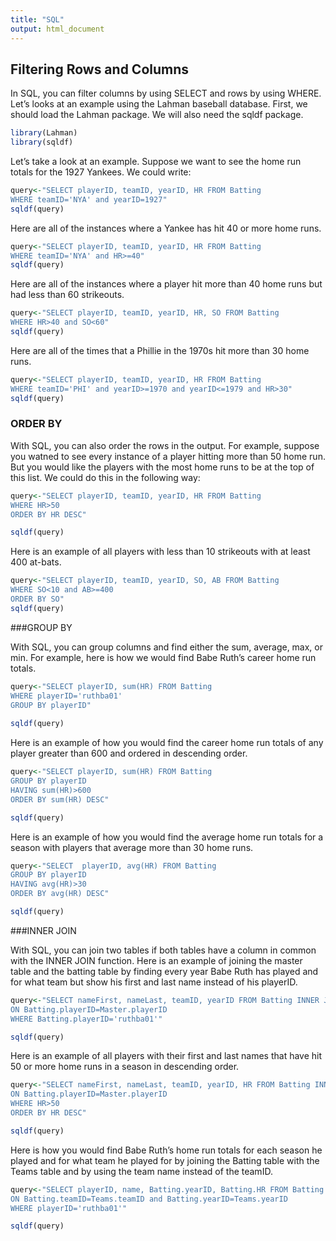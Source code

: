 ---
title: "SQL"
output: html_document
---

## Filtering Rows and Columns

In SQL, you can filter columns by using SELECT and rows by using WHERE. Let's looks at an example using the Lahman baseball database. First, we should load the Lahman package. We will also need the sqldf package.

```{r message=FALSE, warning=FALSE}
library(Lahman)
library(sqldf)
```

Let's take a look at an example. Suppose we want to see the home run totals for the 1927 Yankees. We could write:

```{r}
query<-"SELECT playerID, teamID, yearID, HR FROM Batting
WHERE teamID='NYA' and yearID=1927"
sqldf(query)
```

Here are all of the instances where a Yankee has hit 40 or more home runs.
```{r}
query<-"SELECT playerID, teamID, yearID, HR FROM Batting
WHERE teamID='NYA' and HR>=40"
sqldf(query)
```

Here are all of the instances where a player hit more than 40 home runs but had less than 60 strikeouts.
```{r}
query<-"SELECT playerID, teamID, yearID, HR, SO FROM Batting
WHERE HR>40 and SO<60"
sqldf(query)
```

Here are all of the times that a Phillie in the 1970s hit more than 30 home runs.
```{r}
query<-"SELECT playerID, teamID, yearID, HR FROM Batting
WHERE teamID='PHI' and yearID>=1970 and yearID<=1979 and HR>30"
sqldf(query)
```

### ORDER BY

With SQL, you can also order the rows in the output. For example, suppose you watned to see every instance of a player hitting more than 50 home run. But you would like the players with the most home runs to be at the top of this list. We could do this in the following way:
```{r}
query<-"SELECT playerID, teamID, yearID, HR FROM Batting
WHERE HR>50
ORDER BY HR DESC"

sqldf(query)
```

Here is an example of all players with less than 10 strikeouts with at least 400 at-bats.
```{r}
query<-"SELECT playerID, teamID, yearID, SO, AB FROM Batting
WHERE SO<10 and AB>=400
ORDER BY SO"
sqldf(query)
```

###GROUP BY

With SQL, you can group columns and find either the sum, average, max, or min. For example, here is how we would find Babe Ruth's career home run totals.
```{r}
query<-"SELECT playerID, sum(HR) FROM Batting
WHERE playerID='ruthba01'
GROUP BY playerID"
 
sqldf(query)
```

Here is an example of how you would find the career home run totals of any player greater than 600 and ordered in descending order.
```{r}
query<-"SELECT playerID, sum(HR) FROM Batting
GROUP BY playerID
HAVING sum(HR)>600
ORDER BY sum(HR) DESC"

sqldf(query)
```

Here is an example of how you would find the average home run totals for a season with players that average more than 30 home runs.
```{r}
query<-"SELECT  playerID, avg(HR) FROM Batting
GROUP BY playerID
HAVING avg(HR)>30
ORDER BY avg(HR) DESC"

sqldf(query)
```

###INNER JOIN

With SQL, you can join two tables if both tables have a column in common with the INNER JOIN function. Here is an example of joining the master table and the batting table by finding every year Babe Ruth has played and for what team but show his first and last name instead of his playerID.
```{r}
query<-"SELECT nameFirst, nameLast, teamID, yearID FROM Batting INNER JOIN Master
ON Batting.playerID=Master.playerID
WHERE Batting.playerID='ruthba01'"

sqldf(query)
```

Here is an example of all players with their first and last names that have hit 50 or more home runs in a season in descending order.
```{r}
query<-"SELECT nameFirst, nameLast, teamID, yearID, HR FROM Batting INNER JOIN Master
ON Batting.playerID=Master.playerID
WHERE HR>50
ORDER BY HR DESC"

sqldf(query)
```

Here is how you would find Babe Ruth's home run totals for each season he played and for what team he played for by joining the Batting table with the Teams table and by using the team name instead of the teamID.
```{r}
query<-"SELECT playerID, name, Batting.yearID, Batting.HR FROM Batting INNER JOIN Teams
ON Batting.teamID=Teams.teamID and Batting.yearID=Teams.yearID
WHERE playerID='ruthba01'"

sqldf(query)
```
